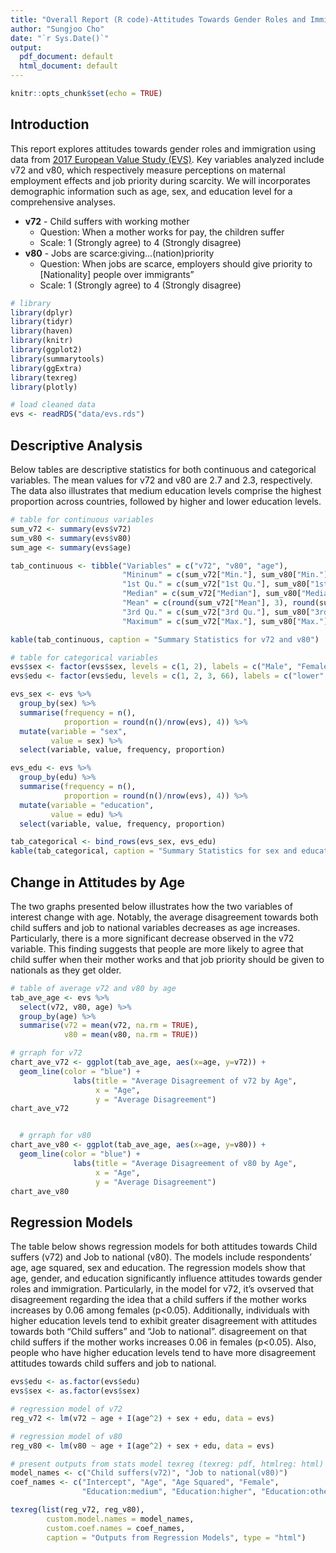 ```yaml
---
title: "Overall Report (R code)-Attitudes Towards Gender Roles and Immigration"
author: "Sungjoo Cho"
date: "`r Sys.Date()`"
output:
  pdf_document: default
  html_document: default
---
```


```r
knitr::opts_chunk$set(echo = TRUE)
```


## Introduction

This report explores attitudes towards gender roles and immigration using data from [2017 European Value Study (EVS)](https://search.gesis.org/research_data/ZA7500). Key variables analyzed include v72 and v80, which respectively measure perceptions on maternal employment effects and job priority during scarcity. We will incorporates demographic information such as age, sex, and education level for a comprehensive analyses.

-   **v72** - Child suffers with working mother
    -   Question: When a mother works for pay, the children suffer
    -   Scale: 1 (Strongly agree) to 4 (Strongly disagree)
-   **v80** - Jobs are scarce:giving...(nation)priority
    -   Question: When jobs are scarce, employers should give priority to [Nationality] people over immigrants"
    -   Scale: 1 (Strongly agree) to 4 (Strongly disagree)

```r
# library
library(dplyr)
library(tidyr)
library(haven)
library(knitr)
library(ggplot2)
library(summarytools)
library(ggExtra)
library(texreg)
library(plotly)
```

```r
# load cleaned data
evs <- readRDS("data/evs.rds")
```


## Descriptive Analysis

Below tables are descriptive statistics for both continuous and categorical variables. The mean values for v72 and v80 are 2.7 and 2.3, respectively. The data also illustrates that medium education levels comprise the highest proportion across countries, followed by higher and lower education levels.

```r
# table for continuous variables
sum_v72 <- summary(evs$v72)
sum_v80 <- summary(evs$v80)
sum_age <- summary(evs$age)

tab_continuous <- tibble("Variables" = c("v72", "v80", "age"),
                         "Mininum" = c(sum_v72["Min."], sum_v80["Min."], sum_age["Min."]),
                         "1st Qu." = c(sum_v72["1st Qu."], sum_v80["1st Qu."], sum_age["1st Qu."]),
                         "Median" = c(sum_v72["Median"], sum_v80["Median"], sum_age["Median"]),
                         "Mean" = c(round(sum_v72["Mean"], 3), round(sum_v80["Mean"], 3), sum_age["Mean"]),
                         "3rd Qu." = c(sum_v72["3rd Qu."], sum_v80["3rd Qu."], sum_age["3rd Qu."]),
                         "Maximum" = c(sum_v72["Max."], sum_v80["Max."], sum_age["Max."]))

kable(tab_continuous, caption = "Summary Statistics for v72 and v80")
```

```r
# table for categorical variables
evs$sex <- factor(evs$sex, levels = c(1, 2), labels = c("Male", "Female"))
evs$edu <- factor(evs$edu, levels = c(1, 2, 3, 66), labels = c("lower", "medium", "higher", "other"))

evs_sex <- evs %>%
  group_by(sex) %>%
  summarise(frequency = n(),
            proportion = round(n()/nrow(evs), 4)) %>%
  mutate(variable = "sex",
         value = sex) %>%
  select(variable, value, frequency, proportion)

evs_edu <- evs %>%
  group_by(edu) %>%
  summarise(frequency = n(),
            proportion = round(n()/nrow(evs), 4)) %>%
  mutate(variable = "education",
         value = edu) %>%
  select(variable, value, frequency, proportion)

tab_categorical <- bind_rows(evs_sex, evs_edu)
kable(tab_categorical, caption = "Summary Statistics for sex and education")
```


## Change in Attitudes by Age

The two graphs presented below illustrates how the two variables of interest change with age. Notably, the average disagreement towards both child suffers and job to national variables decreases as age increases. Particularly, there is a more significant decrease observed in the v72 variable. This finding suggests that people are more likely to agree that child suffer when their mother works and that job priority should be given to nationals as they get older.

```r
# table of average v72 and v80 by age
tab_ave_age <- evs %>%
  select(v72, v80, age) %>%
  group_by(age) %>%
  summarise(v72 = mean(v72, na.rm = TRUE),
            v80 = mean(v80, na.rm = TRUE))

# grraph for v72
chart_ave_v72 <- ggplot(tab_ave_age, aes(x=age, y=v72)) +
  geom_line(color = "blue") +
              labs(title = "Average Disagreement of v72 by Age", 
                   x = "Age", 
                   y = "Average Disagreement")
chart_ave_v72


  # grraph for v80
chart_ave_v80 <- ggplot(tab_ave_age, aes(x=age, y=v80)) +
  geom_line(color = "blue") +
              labs(title = "Average Disagreement of v80 by Age", 
                   x = "Age", 
                   y = "Average Disagreement")
chart_ave_v80
```


## Regression Models

The table below shows regression models for both attitudes towards Child suffers (v72) and Job to national (v80). The models include respondents' age, age squared, sex and education. The regression models show that age, gender, and education significantly influence attitudes towards gender roles and immigration. Particularly, in the model for v72, it's ovserved that disagreement regarding the idea that a child suffers if the mother works increases by 0.06 among females (p<0.05). Additionally, individuals with higher education levels tend to exhibit greater disagreement with attitudes towards both "Child suffers" and "Job to national". 
disagreement on that child suffers if the mother works increases 0.06 in females (p<0.05). Also, people who have higher education levels tend to have more disagreement attitudes towards child suffers and job to national.

```r
evs$edu <- as.factor(evs$edu)
evs$sex <- as.factor(evs$sex)

# regression model of v72
reg_v72 <- lm(v72 ~ age + I(age^2) + sex + edu, data = evs)

# regression model of v80
reg_v80 <- lm(v80 ~ age + I(age^2) + sex + edu, data = evs)

# present outputs from stats model texreg (texreg: pdf, htmlreg: html)
model_names <- c("Child suffers(v72)", "Job to national(v80)")
coef_names <- c("Intercept", "Age", "Age Squared", "Female", 
                "Education:medium", "Education:higher", "Education:other")

texreg(list(reg_v72, reg_v80), 
        custom.model.names = model_names, 
        custom.coef.names = coef_names,
        caption = "Outputs from Regression Models", type = "html")
```

